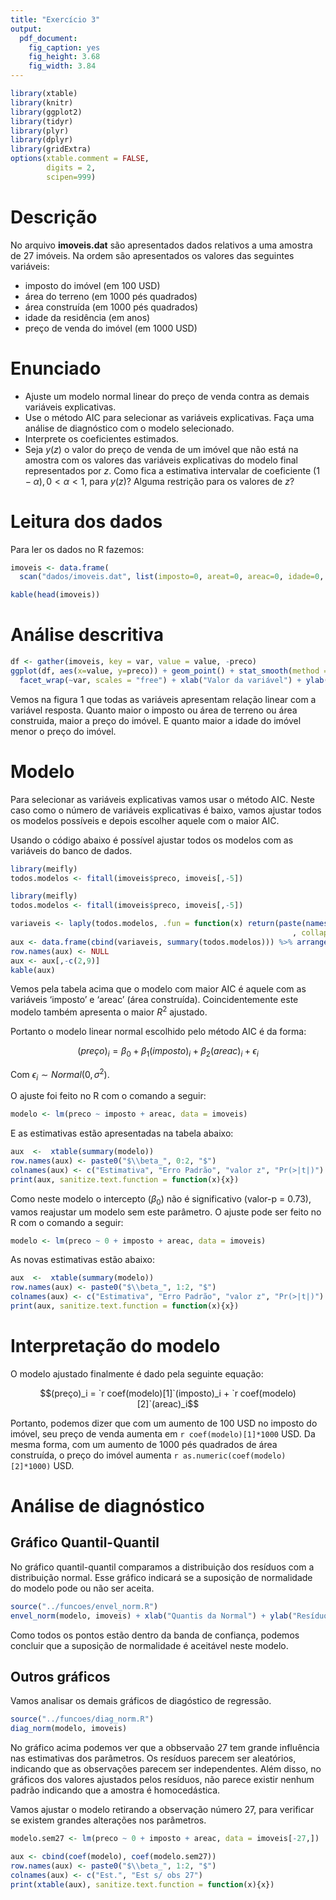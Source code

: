 ```yaml
---
title: "Exercício 3"
output:
  pdf_document:
    fig_caption: yes
    fig_height: 3.68
    fig_width: 3.84
---
```


```r
library(xtable)
library(knitr)
library(ggplot2)
library(tidyr)
library(plyr)
library(dplyr)
library(gridExtra)
options(xtable.comment = FALSE,
        digits = 2,
        scipen=999)
```

# Descrição

No arquivo __imoveis.dat__ são apresentados dados relativos a uma amostra de 27 imóveis. Na ordem são apresentados os valores das seguintes variáveis:

* imposto do imóvel (em 100 USD)
* área do terreno (em 1000 pés quadrados)
* área construída (em 1000 pés quadrados)
* idade da residência (em anos)
* preço de venda do imóvel (em 1000 USD)

# Enunciado

* Ajuste um modelo normal linear do preço de venda contra as demais variáveis explicativas. 
* Use o método AIC para selecionar as variáveis explicativas. Faça uma análise de diagnóstico com o modelo selecionado. 
* Interprete os coeficientes estimados. 
* Seja $y(z)$ o valor do preço de venda de um imóvel que não está na amostra com os valores das variáveis explicativas do modelo final representados por $z$. Como fica a estimativa intervalar de coeficiente $(1 - \alpha), 0 < \alpha < 1$, para $y(z)$? Alguma restrição para os valores de $z$?

# Leitura dos dados

Para ler os dados no R fazemos:

```r
imoveis <- data.frame(
  scan("dados/imoveis.dat", list(imposto=0, areat=0, areac=0, idade=0, preco=0)))
```

```r
kable(head(imoveis))
```

# Análise descritiva

```r
df <- gather(imoveis, key = var, value = value, -preco)
ggplot(df, aes(x=value, y=preco)) + geom_point() + stat_smooth(method = "lm", se = F) + 
  facet_wrap(~var, scales = "free") + xlab("Valor da variável") + ylab("Preço")
```

Vemos na figura 1 que todas as variáveis apresentam relação linear com a variável resposta. Quanto maior o imposto ou área de terreno ou área construida, maior a preço do imóvel. E quanto maior a idade do imóvel menor o preço do imóvel.

# Modelo

Para selecionar as variáveis explicativas vamos usar o método AIC. Neste caso como o número de variáveis explicativas é baixo, vamos ajustar todos os modelos possíveis e depois escolher aquele com o maior AIC.

Usando o código abaixo é possível ajustar todos os modelos com as variáveis do banco de dados.
```r
library(meifly)
todos.modelos <- fitall(imoveis$preco, imoveis[,-5])
```

```r
library(meifly)
todos.modelos <- fitall(imoveis$preco, imoveis[,-5])
```

```r
variaveis <- laply(todos.modelos, .fun = function(x) return(paste(names(x$coefficients)
                                                               , collapse = ", ")))
aux <- data.frame(cbind(variaveis, summary(todos.modelos))) %>% arrange(AIC)
row.names(aux) <- NULL
aux <- aux[,-c(2,9)]
kable(aux)
```

Vemos pela tabela acima que o modelo com maior AIC é aquele com as variáveis 'imposto' e 'areac' (área construída). Coincidentemente este modelo também apresenta o maior $R^2$ ajustado.

Portanto o modelo linear normal escolhido pelo método AIC é da forma:

$$(preço)_i = \beta_0 + \beta_1(imposto)_i + \beta_2(areac)_i + \epsilon_i$$

Com $\epsilon_i \sim Normal(0, \sigma^2)$.

O ajuste foi feito no R com o comando a seguir:

```r
modelo <- lm(preco ~ imposto + areac, data = imoveis)
```

E as estimativas estão apresentadas na tabela abaixo:

```r
aux  <-  xtable(summary(modelo))
row.names(aux) <- paste0("$\\beta_", 0:2, "$")
colnames(aux) <- c("Estimativa", "Erro Padrão", "valor z", "Pr(>|t|)")
print(aux, sanitize.text.function = function(x){x})
```

Como neste modelo o intercepto ($\beta_0$) não é significativo (valor-p = 0.73), vamos reajustar um modelo sem este parâmetro. O ajuste pode ser feito no R com o comando a seguir:

```r
modelo <- lm(preco ~ 0 + imposto + areac, data = imoveis)
```

As novas estimativas estão abaixo:

```r
aux  <-  xtable(summary(modelo))
row.names(aux) <- paste0("$\\beta_", 1:2, "$")
colnames(aux) <- c("Estimativa", "Erro Padrão", "valor z", "Pr(>|t|)")
print(aux, sanitize.text.function = function(x){x})
```

# Interpretação do modelo

O modelo ajustado finalmente é dado pela seguinte equação:

$$(preço)_i = `r coef(modelo)[1]`(imposto)_i + `r coef(modelo)[2]`(areac)_i$$

Portanto, podemos dizer que com um aumento de 100 USD no imposto do imóvel, seu preço de venda aumenta em `r coef(modelo)[1]*1000` USD. Da mesma forma, com um aumento de 1000 pés quadrados de área construída, o preço do imóvel aumenta `r as.numeric(coef(modelo)[2]*1000)` USD.

# Análise de diagnóstico

## Gráfico Quantil-Quantil

No gráfico quantil-quantil comparamos a distribuição dos resíduos com a distribuição normal. Esse gráfico indicará se a suposição de normalidade do modelo pode ou não ser aceita.

```r
source("../funcoes/envel_norm.R")
envel_norm(modelo, imoveis) + xlab("Quantis da Normal") + ylab("Resíduo Studentizado")
```

Como todos os pontos estão dentro da banda de confiança, podemos concluir que a suposição de normalidade é aceitável neste modelo.

## Outros gráficos

Vamos analisar os demais gráficos de diagóstico de regressão.

```r
source("../funcoes/diag_norm.R")
diag_norm(modelo, imoveis)
```

No gráfico acima podemos ver  que a obbservaão  27 tem grande influência nas estimativas dos parâmetros. Os resíduos parecem ser aleatórios, indicando que as observações parecem ser independentes. Além disso, no gráficos dos valores ajustados pelos resíduos, não parece existir nenhum padrão indicando que a amostra é homocedástica.

Vamos ajustar o modelo retirando a observação número 27, para verificar se existem grandes alterações nos parâmetros.

```r
modelo.sem27 <- lm(preco ~ 0 + imposto + areac, data = imoveis[-27,])
```

```r
aux <- cbind(coef(modelo), coef(modelo.sem27))
row.names(aux) <- paste0("$\\beta_", 1:2, "$")
colnames(aux) <- c("Est.", "Est s/ obs 27")
print(xtable(aux), sanitize.text.function = function(x){x})
```



